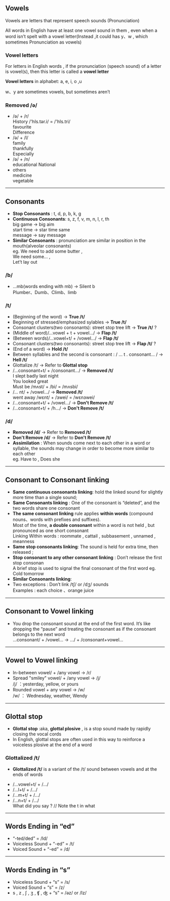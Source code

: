 ## Vowels  

Vowels are letters that represent speech sounds (Pronunciation)

All words in English have at least one vowel sound in them , even when a word isn’t spelt with a vowel letter(Instead ,it could has y、w , which sometimes Pronunciation as vowels)

### Vowel letters

For letters in English words , if the pronunciation (speech sound) of a letter is vowel(s), then this letter is called a **vowel letter**

**Vowel letters** in alphabet: a, e, i, o ,u

w、y are sometimes vowels, but sometimes aren’t

### Removed /ə/

- /ə/ + /r/\
History /'hIs.tər.i/ = /'hIs.tri/\
favourite\
Difference
- /ə/ + /l/\
family\
thankfully\
Especially
- /ə/ + /n/\
educational
National
- others\
medicine\
vegetable
---
## Consonants  

- **Stop Consonants** : t, d, p, b, k, g
- **Continuous Consonants**: s, z, f, v, m, n, l, r, th\
big game → big aim\
start time → star time same\
message → say message
- **Similar Consonants** : pronunciation are similar in position in the mouth(alveolar consonants)\
eg. We need to add some butter ,\
We need some… ,\
Let’t lay out

### /b/

- ...mb(words ending with mb) -> Silent b\
  Plumber、Dumb、Climb、limb

### /t/

- (Beginning of the word) -> **True /t/**
- Beginning of stressed/emphasized sylables -> **True /t/**
- Consonant clusters(two consonants): street stop tree lift -> **True /t/** ?
- (Middle of word)/…vowel + t + vowel…/ -> **Flap /t/**
- (Between words)/…vowel+t/ + /vowel…/ -> **Flap /t/**
- Consonant clusters(two consonants): street stop tree lift -> **Flap /t/** ?
- (End of a word) -> **Hold /t/**
- Between syllables and the second is consonant : / … t . consonant… / -> **Hell /t/**
- Glottalize /t/ -> Refer to **Glottal stop**
- /…consonant+t/ + /consonant…/ -> **Removed /t/** \
I slept badly last night  
You looked great  
Must be /mʌst/ + /bi/ = /mʌsbi/
- /… nt/ + /vowel…/ -> **Removed /t/** \
  went away /wɛnt/ + /ɜwei/ = /wɛnɜwei/
- /…consonant+t/ + /vowel…/ -> **Don't Remove /t/**
- /…consonant+t/ + /h…/ -> **Don't Remove /t/**

### /d/

- **Removed /d/** -> Refer to **Removed /t/**
- **Don't Remove /d/** -> Refer to **Don't Remove /t/**
- **Assimilation** : When sounds come next to each other in a word or syllable, the sounds may change in order to become more similar to each other\
eg. Have to , Does she
---
## Consonant to Consonant linking

- **Same continuous consonants linking**: hold the linked sound for slightly more time than a single sound;
- **Same Consonants linking** : One of the consonant is “deleted”, and the two words share one consonant
- **The same consonant linking** rule applies **within words** (compound nouns、words with prefixes and suffixes).\
  Most of the time, **a double consonant** within a word is not held , but pronounced as one short consonant\
  Linking Within words : roommate , cattail , subbasement , unnamed , meanness
- **Same stop consonants linking**: The sound is held for extra time, then released ;
- **Stop consonant to any other consonant linking** : Don’t release the first stop consonan\
 A brief stop is used to signal the final consonant of the first word
  eg. Cold tomorrow
- **Similar Consonants linking**:
- Two exceptions : Don’t link /tʃ/ or /dʒ/ sounds\
  Examples : each choice 、orange juice
---
## Consonant to Vowel linking

- You drop the consonant sound at the end of the first word. It’s like dropping the “pause” and treating the consonant as if the consonant belongs to the next word\
  …consonant/ + /vowel… -> …/ + /consonant+vowel…
---
## Vowel to Vowel linking

- In-between vowel/ + /any vowel -> /r/
- Spread "smiley" vowel/ + /any vowel -> /j/\
  /j/ ：yesterday, yellow, or yours
- Rounded vowel + any vowel -> /w/\
  /w/ ： Wednesday, weather, Wendy
---
## Glottal stop

* **Glottal stop** :aka, **glottal plosive** , is a stop sound made by rapidly closing the vocal cords
* In English, glottal stops are often used in this way to reinforce a voiceless plosive at the end of a word
### Glottalized /t/

* **Glottalized /t/** is a variant of the /t/ sound between vowels and at the ends of words
- /…vowel+t/ + /…/
- /…l+t/ + /…/
- /…m+t/ + /…/
- /…n+t/ + /…/\
  What did you say ? // Note the t in what
---
## Words Ending in “ed”

- “-ted/ded” = /Id/
- Voiceless Sound + “-ed” = /t/
- Voiced Sound + “-ed” = /d/
---
## Words Ending in “s”

- Voiceless Sound + “s” = /s/
- Voiced Sound + “s” = /z/
- s , z , ʃ , ʒ , ʧ , ʤ + “s” = /əz/ or /Iz/
